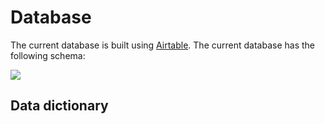 # Database {#database}

The current database is built using [Airtable](https://airtable.com). The current database has the following schema:

![](images/database_schema.png)

## Data dictionary {#data-dictionary}



